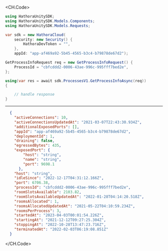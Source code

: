 
<CH.Code>
```csharp GetProcessInfo.cs
using HathoraUnitySDK;
using HathoraUnitySDK.Models.Components;
using HathoraUnitySDK.Models.Requests;

var sdk = new HathoraCloud(
    security: new Security() {
        HathoraDevToken = "",
    },
    appId: "app-af469a92-5b45-4565-b3c4-b79878de67d2");

GetProcessInfoRequest req = new GetProcessInfoRequest() {
    ProcessId = "cbfcddd2-0006-43ae-996c-995fff7bed2e",
};

using(var res = await sdk.ProcessesV1.GetProcessInfoAsync(req))
{

    // handle response
}
```
---

```json Example Response
  {
    "activeConnections": 10,
    "activeConnectionsUpdatedAt": "2021-03-07T22:43:30.934Z",
    "additionalExposedPorts": [],
    "appId": "app-af469a92-5b45-4565-b3c4-b79878de67d2",
    "deploymentId": 1,
    "draining": false,
    "egressedBytes": 435,
    "exposedPort": {
        "host": "string",
        "name": "string",
        "port": 9698.1
      },
    "host": "string",
    "idleSince": "2022-12-17T04:31:12.166Z",
    "port": 6706.38,
    "processId": "cbfcddd2-0006-43ae-996c-995fff7bed2e",
    "roomSlotsAvailable": 2103.82,
    "roomSlotsAvailableUpdatedAt": "2022-01-28T04:14:20.518Z",
    "roomsAllocated": 1,
    "roomsAllocatedUpdatedAt": "2021-05-22T04:10:59.234Z",
    "roomsPerProcess": 3,
    "startedAt": "2023-04-03T00:01:54.226Z",
    "startingAt": "2021-12-12T09:27:25.304Z",
    "stoppingAt": "2022-10-28T13:47:23.716Z",
    "terminatedAt": "2022-02-03T06:19:08.851Z"
  }
```
</CH.Code>
